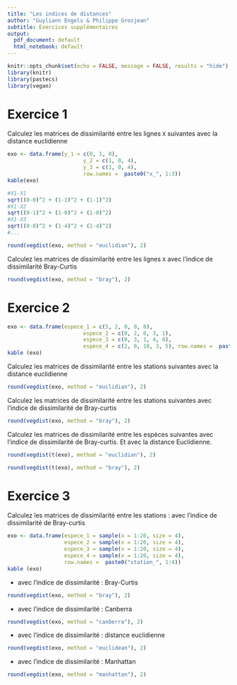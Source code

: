 ```yaml
---
title: "Les indices de distances"
author: "Guyliann Engels & Philippe Grosjean"
subtitle: Exercices supplémentaires
output:
  pdf_document: default
  html_notebook: default
---
```


```r
knitr::opts_chunk$set(echo = FALSE, message = FALSE, results = "hide")
library(knitr)
library(pastecs)
library(vegan)
```


# Exercice 1 


Calculez les matrices de dissimilarité entre les lignes `X` suivantes avec la distance euclidienne

```r
exo <- data.frame(y_1 = c(0, 1, 0),
                        y_2 = c(1, 0, 4),
                        y_3 = c(1, 0, 4),
                        row.names =  paste0("x_", 1:3))
kable(exo)
```

```r
#X1-X1
sqrt((0-0)^2 + (1-1)^2 + (1-1)^2)
#X1-X2
sqrt((0-1)^2 + (1-0)^2 + (1-0)^2)
#X1-X3
sqrt((0-0)^2 + (1-4)^2 + (1-4)^2)
#...
```

```r
round(vegdist(exo, method = "euclidian"), 2)
```

Calculez les matrices de dissimilarité entre les lignes `X`  avec l'indice de dissimilarité Bray-Curtis

```r
round(vegdist(exo, method = "bray"), 2)
```

# Exercice 2

```r
exo <- data.frame(espece_1 = c(5, 2, 0, 0, 8),
                        espece_2 = c(0, 2, 0, 3, 1),
                        espece_3 = c(0, 3, 1, 4, 8),
                        espece_4 = c(2, 0, 10, 3, 5), row.names =  paste0("station_", 1:5))
kable (exo)
```


Calculez les matrices de dissimilarité entre les stations suivantes avec la distance euclidienne

```r
round(vegdist(exo, method = "euclidian"), 2)
```

Calculez les matrices de dissimilarité entre les stations suivantes avec l'indice de dissimilarité de  Bray-curtis


```r
round(vegdist(exo, method = "bray"), 2)
```

Calculez les matrices de dissimilarité entre les espèces suivantes avec l'indice de dissimilarité de  Bray-curtis. Et avec la distance Euclidienne.

```r
round(vegdist(t(exo), method = "euclidian"), 2)

round(vegdist(t(exo), method = "bray"), 2)
```

# Exercice 3 

Calculez les matrices de dissimilarité entre les stations : avec l'indice de dissimilarité de  Bray-curtis

```r
exo <- data.frame(espece_1 = sample(x = 1:20, size = 4),
                  espece_2 = sample(x = 1:20, size = 4),
                  espece_3 = sample(x = 1:20, size = 4),
                  espece_4 = sample(x = 1:20, size = 4),
                  row.names =  paste0("station_", 1:4))
kable (exo)
```

- avec l'indice de dissimilarité : Bray-Curtis

```r
round(vegdist(exo, method = "bray"), 2)
```

- avec l'indice de dissimilarité :  Canberra

```r
round(vegdist(exo, method = "canberra"), 2)
```

- avec l'indice de dissimilarité :  distance euclidienne

```r
round(vegdist(exo, method = "euclidean"), 2)
```

- avec l'indice de dissimilarité :  Manhattan

```r
round(vegdist(exo, method = "manhattan"), 2)
```
